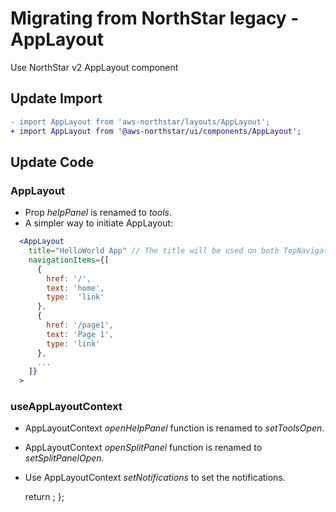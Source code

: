 
<Meta title="Migration/AppLayout" />

# Migrating from NorthStar legacy - AppLayout

Use <Link href='https://aws.github.io/aws-northstar/?path=/story/components-applayout--default' target='_blank' external>NorthStar v2 AppLayout component</Link>

## Update Import

```diff
- import AppLayout from 'aws-northstar/layouts/AppLayout';
+ import AppLayout from '@aws-northstar/ui/components/AppLayout';
```

## Update Code
### AppLayout

* Prop *helpPanel* is renamed to *tools*.
* A simpler way to initiate AppLayout:

```jsx
  <AppLayout
    title="HelloWorld App" // The title will be used on both TopNavigation and SideNavigation. 
    navigationItems={[
      {
        href: '/',
        text: 'home',
        type:  'link'
      },
      {
        href: '/page1',
        text: 'Page 1',
        type: 'link'
      },
      ...
    ]}
  >
```

### useAppLayoutContext

* AppLayoutContext *openHelpPanel*  function is renamed to *setToolsOpen*. 
* AppLayoutContext *openSplitPanel* function is renamed to *setSplitPanelOpen*.
* Use AppLayoutContext *setNotifications* to set the notifications. 

  return <SyntaxHighlighter/>;
};